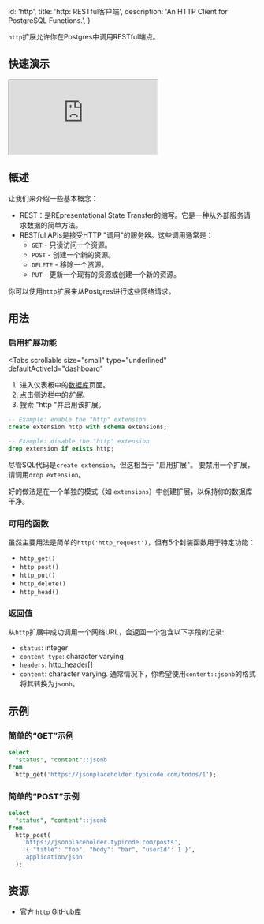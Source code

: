 
  id: 'http',
  title: 'http: RESTful客户端',
  description: 'An HTTP Client for PostgreSQL Functions.',
}

`http`扩展允许你在Postgres中调用RESTful端点。

## 快速演示

<div className="video-container">
  <iframe
    src="https://www.youtube-nocookie.com/embed/rARgrELRCwY"
    frameBorder="1"
    allow="accelerometer; autoplay; clipboard-write; encrypted-media; gyroscope; picture-in-picture"
    allowFullScreen
  ></iframe>
</div>

## 概述

让我们来介绍一些基本概念：

- REST：是REpresentational State Transfer的缩写。它是一种从外部服务请求数据的简单方法。
- RESTful APIs是接受HTTP "调用"的服务器。这些调用通常是：
  - `GET` - 只读访问一个资源。
  - `POST` - 创建一个新的资源。
  - `DELETE` - 移除一个资源。
  - `PUT` - 更新一个现有的资源或创建一个新的资源。

你可以使用`http`扩展来从Postgres进行这些网络请求。

## 用法

### 启用扩展功能

<Tabs
  scrollable
  size="small"
  type="underlined"
  defaultActiveId="dashboard"
>
<TabPanel id="dashboard" label="Dashboard">

1. 进入仪表板中的[数据库](https://app.supabase.com/project/_/database/tables)页面。
2. 点击侧边栏中的*扩展*。
3. 搜索 "http "并启用该扩展。

</TabPanel>
<TabPanel id="sql" label="SQL">

```sql
-- Example: enable the "http" extension
create extension http with schema extensions;

-- Example: disable the "http" extension
drop extension if exists http;
```
尽管SQL代码是`create extension`，但这相当于 "启用扩展"。
要禁用一个扩展，请调用`drop extension`。

好的做法是在一个单独的模式（如 `extensions`）中创建扩展，以保持你的数据库干净。

</TabPanel>
</Tabs>

### 可用的函数

虽然主要用法是简单的`http('http_request')`，但有5个封装函数用于特定功能：

- `http_get()`
- `http_post()`
- `http_put()`
- `http_delete()`
- `http_head()`

### 返回值

从`http`扩展中成功调用一个网络URL，会返回一个包含以下字段的记录:

- `status`: integer
- `content_type`: character varying
- `headers`: http_header[]
- `content`: character varying. 通常情况下，你希望使用`content::jsonb`的格式将其转换为`jsonb`。



## 示例

### 简单的“GET”示例

```sql
select
  "status", "content"::jsonb
from
  http_get('https://jsonplaceholder.typicode.com/todos/1');
```

### 简单的“POST”示例

```sql
select
  "status", "content"::jsonb
from
  http_post(
    'https://jsonplaceholder.typicode.com/posts',
    '{ "title": "foo", "body": "bar", "userId": 1 }',
    'application/json'
  );
```

## 资源

- 官方 [`http` GitHub库](https://github.com/pramsey/pgsql-http)


